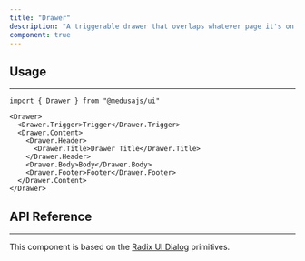 ---
title: "Drawer"
description: "A triggerable drawer that overlaps whatever page it's on."
component: true
---

<ComponentExample name="drawer-demo" />

## Usage

---

```tsx
import { Drawer } from "@medusajs/ui"
```

```tsx
<Drawer>
  <Drawer.Trigger>Trigger</Drawer.Trigger>
  <Drawer.Content>
    <Drawer.Header>
      <Drawer.Title>Drawer Title</Drawer.Title>
    </Drawer.Header>
    <Drawer.Body>Body</Drawer.Body>
    <Drawer.Footer>Footer</Drawer.Footer>
  </Drawer.Content>
</Drawer>
```

## API Reference

---

This component is based on the [Radix UI Dialog](https://www.radix-ui.com/primitives/docs/components/dialog) primitives.
